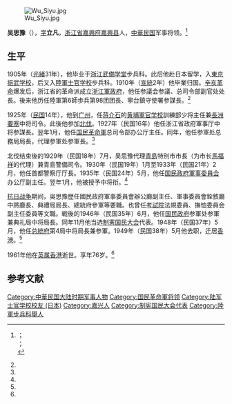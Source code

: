 [[File:Wu_Siyu.jpg|thumb]]

'''吴思豫'''（{{bd|1886年||1961年|}}），[[字|字]]'''立凡'''，[[浙江省|浙江省]][[嘉興府|嘉興府]][[嘉興县|嘉興县]]人，[[中華民国|中華民国]]军事将领。<ref name=re>{{Cite book<!--|和書-->|author = 徐友春主編|title = 民国人物大辞典 増訂版|year = 2007|publisher = 河北人民出版社|isbn = 978-7-202-03014-1}}；<br/>{{Cite book<!--|和書-->|author = 劉国銘主編|title = 中国国民党百年人物全書|year = 2005|publisher = 団結出版社|isbn = 7-80214-039-0}}；<br/>{{Cite book<!--|和書-->|author = 東亜問題調査会|title = 最新支那要人伝|year = 1941|publisher = [[朝日新聞社|朝日新聞社]]|isbn = }}</ref>

==生平==
1905年（[[光緒|光緒]]31年），他毕业于[[浙江武備学堂|浙江武備学堂]]步兵科。此后他赴日本留学，入[[東京振武学校|東京振武学校]]，后又入[[陸軍士官学校_(日本)|陸軍士官学校]]步兵科。1910年（[[宣統|宣統]]2年）他毕業归国。[[辛亥革命|辛亥革命]]爆发后，浙江省的革命派成立[[浙江軍政府|浙江軍政府]]，他任参議会参議、总司令部副官处处長。後来他历任陸軍第6師歩兵第98团团長、寧台鎮守使署参謀長。<ref name=re/>

1925年（[[民国紀元|民国]]14年），他到[[广州市|广州]]，任[[蒋介石|蒋介石]]的[[黄埔軍官学校|黄埔軍官学校]]訓練部少将主任兼[[長洲要塞|長洲要塞]]中将司令。此後他参加[[北伐|北伐]]。1927年（民国16年）他任浙江省政府軍事厅中将参謀長。翌年1月，他任[[国民革命軍|国民革命軍]]总司令部办公厅主任。同年，他任参軍处总務局局長，代理参軍处参軍長。<ref name=re/>

北伐结束後的1929年（民国18年）7月，吴思豫代理[[青島市|青島]]特別市市長（为市长[[馬福祥|馬福祥]]的代理）兼青島警備司令。1930年（民国19年）1月至1933年（民国21年）2月，他任首都警察厅厅長。1935年（民国24年）5月，他任[[国民政府軍事委員会|国民政府軍事委員会]]办公厅副主任。翌年1月，他被授予中将衔。<ref name=re/>

[[抗日战争|抗日战争]]期间，吳思豫歷任國民政府軍事委員會辦公廳副主任、軍事委員會銓敘廳中將廳長、典禮局局長、總統府參軍等要職。也曾任[[中華民国考試院|考試院]]法規委員、撫恤委員会副主任委員等文職。戦後的1946年（民国35年）6月，他任[[国民政府|国民政府]]参軍处参軍兼典礼局中将局長。同年11月他当选[[制憲国民大会|制憲国民大会]]代表。1948年（民国37年）5月，他任[[中華民国总統府|总統府]]第4局中将局長兼参軍。1949年（民国38年）5月他去职，迁居[[香港|香港]]。<ref name=re/>

1961年他在[[英属香港|英属香港]]逝世。享年76岁。<ref name=re/>

== 参考文献 ==
{{reflist}}

{{青岛市市长|ROC}}
{{DEFAULTSORT:Wu吴}}
[[Category:中華民国大陆时期军事人物|Category:中華民国大陆时期军事人物]]
[[Category:国民革命軍将领|Category:国民革命軍将领]]
[[Category:陆军士官学校校友_(日本)|Category:陆军士官学校校友 (日本)]]
[[Category:嘉兴人|Category:嘉兴人]]
[[Category:制宪国民大会代表|Category:制宪国民大会代表]]
[[Category:陸軍步兵科舉人|Category:陸軍步兵科舉人]]